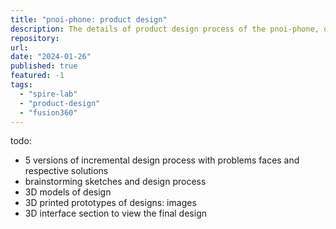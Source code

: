 ```yaml
---
title: "pnoi-phone: product design"
description: The details of product design process of the pnoi-phone, outlining various features, design considerations, and user interfaces.
repository:
url: 
date: "2024-01-26"
published: true
featured: -1
tags:
  - "spire-lab"
  - "product-design"
  - "fusion360"
---
```


todo:
- 5 versions of incremental design process with problems faces and respective solutions
- brainstorming sketches and design process
- 3D models of design
- 3D printed prototypes of designs: images
- 3D interface section to view the final design